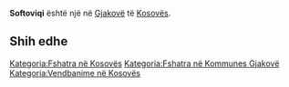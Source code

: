 {{Fshat në 
 | Emri                = Softoviqi
 | EmriAlt                = 
 | NAME_SHORT_FORM=      
 | NAME_GENERIC=      
 | NAME_SORT_NAME_RO=      SOFTOVIQI
 | FULL_NAME_RO = Softoviqi
 | FULL_NAME_ND_RO=Softoviqi
 | SORT_NAME_RG=SOFTOVIQI
 | FULL_NAME_RG=Softoviqi
 | FULL_NAME_ND_RG=Softoviqi
 | SRP_NAME_SHORT_FORM=      
 | SRP_NAME_GENERIC=      
 | SRP_NAME_SORT_NAME_RO=      
 | SRP_FULL_NAME_RO = 
 | SRP_FULL_NAME_ND_RO=
 | SRP_SORT_NAME_RG=
 | SRP_FULL_NAME_RG=
 | SRP_FULL_NAME_ND_RG=
 | Emri (Rasa dhanore) = 
 | Figura              = 
 | Shteti              = Kosovo
 | Komuna              = Gjakovë
 | Kodi postar         = 
 | Sipërfaqja          = 

 | Popullsia           = 

 | Regj. i popullsisë  = 
 | Dend. e popullsisë  = 
 | Faqja zyrtare       = 
 <!--- Koordinatat ----> 
 | Gjerësia            = 42.409722
 | Gjatësia            = 21.202778
 | Lartësia            = 
}}
'''Softoviqi''' është një [[]] në [[Gjakovë]] të [[Kosovës]].

<!-- == Gjeografia == -->
<!-- == Historia == -->
<!-- == Demografia == -->
== Shih edhe ==
{{Komuna Gjakovë}}
{{Kosovo-Administrata-Cung}}

[[Kategoria:Fshatra në Kosovës]]
[[Kategoria:Fshatra në Kommunes Gjakovë]]
[[Kategoria:Vendbanime në Kosovës]]